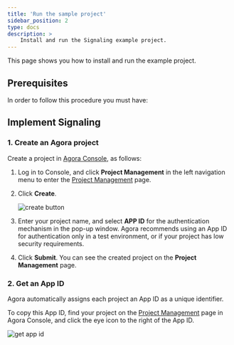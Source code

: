 ```yaml
---
title: 'Run the sample project'
sidebar_position: 2
type: docs
description: >
    Install and run the Signaling example project.
---
```




This page shows you how to install and run the <Vg k="SIG" /> example project.

## Prerequisites

In order to follow this procedure you must have:

<Prerequites />

## Implement Signaling

### 1. Create an Agora project

Create a project in [Agora Console](https://console.agora.io/), as follows:

1.  Log in to Console, and click **Project Management** in the left navigation menu to enter the [Project Management](https://dashboard.agora.io/projects) page.

2.  Click **Create**.

    ![create button](https://web-cdn.agora.io/docs-files/1594949127367)

3.  Enter your project name, and select **APP ID** for the authentication mechanism in the pop-up window. Agora recommends using an App ID for authentication only in a test environment, or if your project has low security requirements.

4.  Click **Submit**. You can see the created project on the **Project Management** page.

### 2. Get an App ID

Agora automatically assigns each project an App ID as a unique identifier.

To copy this App ID, find your project on the [Project Management](https://dashboard.agora.io/projects) page in Agora Console, and click the eye icon to the right of the App ID.

![get app id](https://web-cdn.agora.io/docs-files/1602646621028)

<RunSampleProject  product="Signaling" company="Agora" sdk="Signaling SDK" client="app" />
